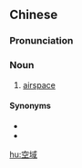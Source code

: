 ==Chinese==
{{zh-forms}}

===Pronunciation===
{{zh-pron
|m=kōngyù
|cat=n
}}

===Noun===
{{zh-noun}}

# [[airspace]]

====Synonyms====
* {{zh-l|領空}}
* {{zh-l|上空}}

[[hu:空域]]